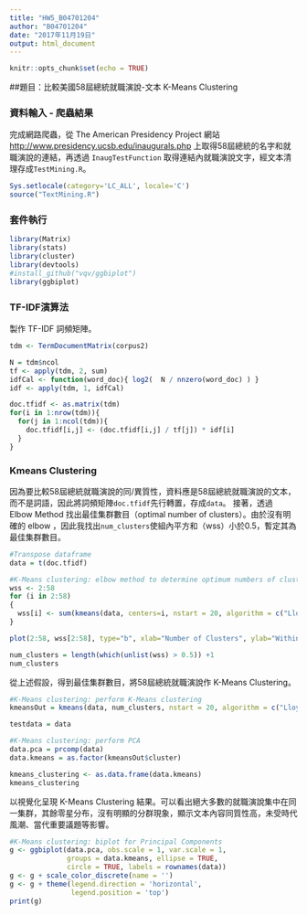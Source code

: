 ---
title: "HW5_B04701204"
author: "B04701204"
date: "2017年11月19日"
output: html_document
---

```{r setup, include=FALSE}
knitr::opts_chunk$set(echo = TRUE)
```

##題目：比較美國58屆總統就職演說-文本 K-Means Clustering

### 資料輸入 - 爬蟲結果

完成網路爬蟲，從 The American Presidency Project 網站 <http://www.presidency.ucsb.edu/inaugurals.php> 上取得58屆總統的名字和就職演說的連結，再透過 `InaugTestFunction` 取得連結內就職演說文字，經文本清理存成`TestMining.R`。

```{r source}
Sys.setlocale(category='LC_ALL', locale='C')
source("TextMining.R")
```

### 套件執行
```{r library}
library(Matrix)
library(stats)
library(cluster)
library(devtools)
#install_github("vqv/ggbiplot")
library(ggbiplot)
```

### TF-IDF演算法

製作 TF-IDF 詞頻矩陣。

```{r tfidf}
tdm <- TermDocumentMatrix(corpus2)

N = tdm$ncol
tf <- apply(tdm, 2, sum) 
idfCal <- function(word_doc){ log2(  N / nnzero(word_doc) ) }
idf <- apply(tdm, 1, idfCal)

doc.tfidf <- as.matrix(tdm)
for(i in 1:nrow(tdm)){
  for(j in 1:ncol(tdm)){
    doc.tfidf[i,j] <- (doc.tfidf[i,j] / tf[j]) * idf[i]
  }
}
```

### Kmeans Clustering

因為要比較58屆總統就職演說的同/異質性，資料應是58屆總統就職演說的文本，而不是詞語，因此將詞頻矩陣`doc.tfidf`先行轉置，存成`data`。
接著，透過 Elbow Method 找出最佳集群數目（optimal number of clusters）。由於沒有明確的 elbow ，因此我找出`num_clusters`使組內平方和（wss）小於0.5，暫定其為最佳集群數目。

```{r kmeans1}
#Transpose dataframe
data = t(doc.tfidf)

#K-Means clustering: elbow method to determine optimum numbers of clusters
wss <- 2:58
for (i in 2:58) 
{
  wss[i] <- sum(kmeans(data, centers=i, nstart = 20, algorithm = c("Lloyd"))$withinss)
}

plot(2:58, wss[2:58], type="b", xlab="Number of Clusters", ylab="Within groups sum of squares")

num_clusters = length(which(unlist(wss) > 0.5)) +1
num_clusters
```

從上述假設，得到最佳集群數目，將58屆總統就職演說作 K-Means Clustering。

```{r kmeans2}
#K-Means clustering: perform K-Means clustering
kmeansOut = kmeans(data, num_clusters, nstart = 20, algorithm = c("Lloyd")) 

testdata = data

#K-Means clustering: perform PCA
data.pca = prcomp(data)
data.kmeans = as.factor(kmeansOut$cluster)

kmeans_clustering <- as.data.frame(data.kmeans)
kmeans_clustering
```

以視覺化呈現 K-Means Clustering 結果。可以看出絕大多數的就職演說集中在同一集群，其餘零星分布，沒有明顯的分群現象，顯示文本內容同質性高，未受時代風潮、當代重要議題等影響。

```{r kmeans3}
#K-Means clustering: biplot for Principal Components
g <- ggbiplot(data.pca, obs.scale = 1, var.scale = 1, 
              groups = data.kmeans, ellipse = TRUE, 
              circle = TRUE, labels = rownames(data))
g <- g + scale_color_discrete(name = '')
g <- g + theme(legend.direction = 'horizontal', 
               legend.position = 'top')
print(g)
```
